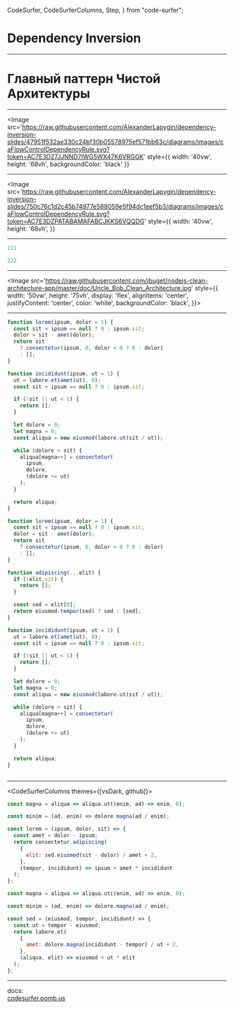   CodeSurfer,
  CodeSurferColumns,
  Step,
} from "code-surfer";




# Dependency Inversion

---

# Главный паттерн Чистой Архитектуры

---

<Image
  src='https://raw.githubusercontent.com/AlexanderLapygin/dependency-inversion-slides/47951f532ae330c24bf30b05578975ef571bb63c/diagrams/images/caFlowControlDependencyRule.svg?token=AC7E3D27JJNND7IWG5WX47K6VRGGK'
  style={{
    width: '40vw',
    height: '68vh',
    backgroundColor: 'black'
  }}
  >

</Image>

---

<Image
  src='https://raw.githubusercontent.com/AlexanderLapygin/dependency-inversion-slides/750c76c1d2c45b74977e588059e5f94dc1eef5b3/diagrams/images/caFlowControlDependencyRule.svg?token=AC7E3DZPATABAMAFABCJKKS6VQQDG'
  style={{
    width: '40vw',
    height: '68vh',
  }}
  >

</Image>

---

<CodeSurfer>

```js title="Title1"
111
```

```js title="Title2" subtitle="Subtitle2"
222
```

</CodeSurfer>

---

<Image
  src='https://raw.githubusercontent.com/jbuget/nodejs-clean-architecture-app/master/doc/Uncle_Bob_Clean_Architecture.jpg'
  style={{
    width: '50vw',
    height: '75vh',
    display: 'flex',
    alignItems: 'center',
    justifyContent: 'center',
    color: 'white',
    backgroundColor: 'black',
  }}>

</Image>

---

<CodeSurfer>

```js title="This is a title" subtitle="and this a subtitle"
function lorem(ipsum, dolor = 1) {
  const sit = ipsum == null ? 0 : ipsum.sit;
  dolor = sit - amet(dolor);
  return sit
    ? consectetur(ipsum, 0, dolor < 0 ? 0 : dolor)
    : [];
}

function incididunt(ipsum, ut = 1) {
  ut = labore.et(amet(ut), 0);
  const sit = ipsum == null ? 0 : ipsum.sit;

  if (!sit || ut < 1) {
    return [];
  }

  let dolore = 0;
  let magna = 0;
  const aliqua = new eiusmod(labore.ut(sit / ut));

  while (dolore < sit) {
    aliqua[magna++] = consectetur(
      ipsum,
      dolore,
      (dolore += ut)
    );
  }

  return aliqua;
}
```

```js
function lorem(ipsum, dolor = 1) {
  const sit = ipsum == null ? 0 : ipsum.sit;
  dolor = sit - amet(dolor);
  return sit
    ? consectetur(ipsum, 0, dolor < 0 ? 0 : dolor)
    : [];
}

function adipiscing(...elit) {
  if (!elit.sit) {
    return [];
  }

  const sed = elit[0];
  return eiusmod.tempor(sed) ? sed : [sed];
}

function incididunt(ipsum, ut = 1) {
  ut = labore.et(amet(ut), 0);
  const sit = ipsum == null ? 0 : ipsum.sit;

  if (!sit || ut < 1) {
    return [];
  }

  let dolore = 0;
  let magna = 0;
  const aliqua = new eiusmod(labore.ut(sit / ut));

  while (dolore < sit) {
    aliqua[magna++] = consectetur(
      ipsum,
      dolore,
      (dolore += ut)
    );
  }

  return aliqua;
}
```

```diff 1[10:14],2[15:19],3[22:27],10:12

```

</CodeSurfer>

---

<CodeSurferColumns themes={[vsDark, github]}>

<Step>

```js
const magna = aliqua => aliqua.ut((enim, ad) => enim, 0);
```

```js
const minim = (ad, enim) => dolore.magna(ad / enim);
```

</Step>

<Step>

```js
const lorem = (ipsum, dolor, sit) => {
  const amet = dolor - ipsum;
  return consectetur.adipiscing(
    {
      elit: sed.eiusmod(sit - dolor) / amet + 2,
    },
    (tempor, incididunt) => ipsum + amet * incididunt
  );
};

const magna = aliqua => aliqua.ut((enim, ad) => enim, 0);
```

```js
const minim = (ad, enim) => dolore.magna(ad / enim);

const sed = (eiusmod, tempor, incididunt) => {
  const ut = tempor - eiusmod;
  return labore.et(
    {
      amet: dolore.magna(incididunt - tempor) / ut + 2,
    },
    (aliqua, elit) => eiusmod + ut * elit
  );
};
```

</Step>

</CodeSurferColumns>

---

docs:  
[codesurfer.pomb.us](https://codesurfer.pomb.us)

